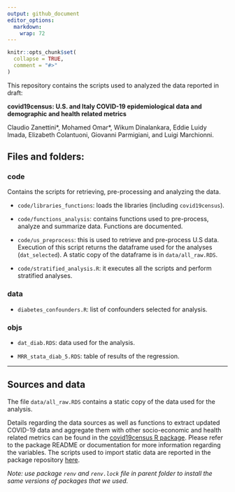 ```yaml
---
output: github_document
editor_options: 
  markdown: 
    wrap: 72
---
```


<!-- README.md is generated from README.Rmd. Please edit that file -->

```r
knitr::opts_chunk$set(
  collapse = TRUE,
  comment = "#>"
)
```

This repository contains the scripts used to analyzed the data reported
in draft:

**covid19census: U.S. and Italy COVID-19 epidemiological data and
demographic and health related metrics**

Claudio Zanettini\*, Mohamed Omar\*, Wikum Dinalankara, Eddie Luidy
Imada, Elizabeth Colantuoni, Giovanni Parmigiani, and Luigi Marchionni.

## Files and folders:

### code

Contains the scripts for retrieving, pre-processing and analyzing the
data.

-   `code/libraries_functions`: loads the libraries (including
    `covid19census`).

-   `code/functions_analysis`: contains functions used to pre-process,
    analyze and summarize data. Functions are documented.

-   `code/us_preprocess`: this is used to retrieve and pre-process U.S
    data. Execution of this script returns the dataframe used for the
    analyses (`dat_selected`). A static copy of the dataframe is in
    `data/all_raw.RDS`.

-   `code/stratified_analysis.R`: it executes all the scripts and
    perform stratified analyses.

### data

-   `diabetes_confounders.R`: list of confounders selected for analysis.

### objs

-   `dat_diab.RDS`: data used for the analysis.

-   `MRR_stata_diab_5.RDS`: table of results of the regression.

------------------------------------------------------------------------

## Sources and data

The file `data/all_raw.RDS` contains a static copy of the data used for
the analysis.

Details regarding the data sources as well as functions to extract
updated COVID-19 data and aggregate them with other socio-economic and
health related metrics can be found in the [covid19census R
package](https://github.com/c1au6i0/covid19census). Please refer to the
package README or documentation for more information regarding the
variables. The scripts used to import static data are reported in the
package repository
[here](https://github.com/c1au6i0/covid19census/data-raw/).

*Note: use package `renv` and `renv.lock` file in parent folder to
install the same versions of packages that we used.*
